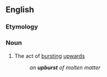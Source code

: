 ==English==

===Etymology===
{{prefix|en|up|burst}}

===Noun===
{{en-noun}}

# {{lb|en|archaic}} The act of [[burst]]ing [[up]]wards
#:''an '''upburst''' of molten matter''